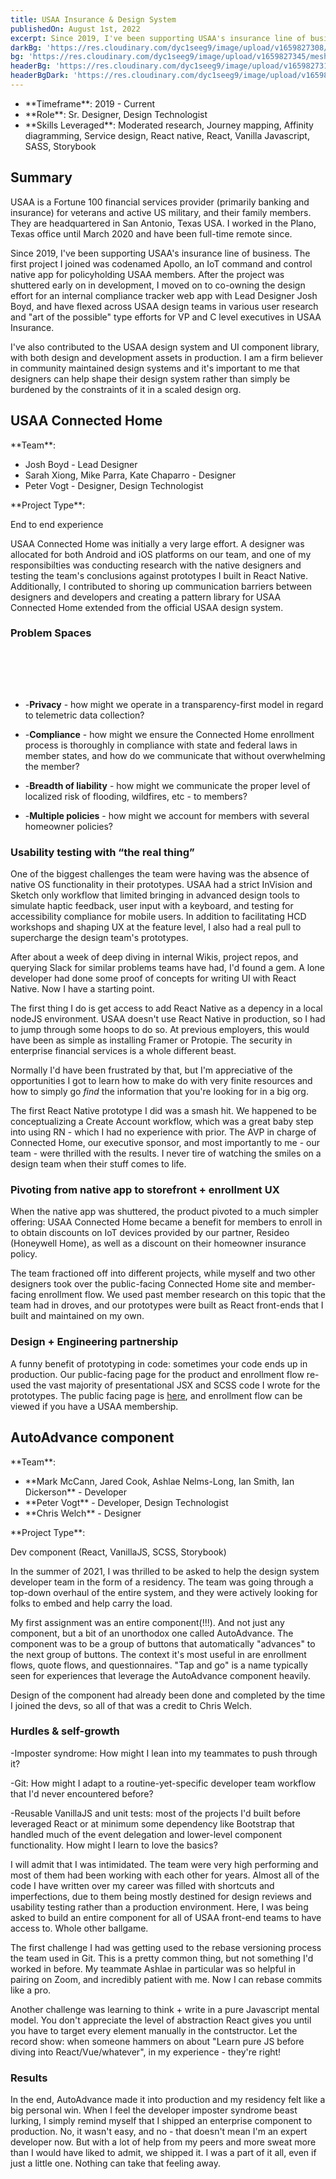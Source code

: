 ```yaml
---
title: USAA Insurance & Design System
publishedOn: August 1st, 2022
excerpt: Since 2019, I've been supporting USAA's insurance line of business as a designer and design technologist.
darkBg: 'https://res.cloudinary.com/dyc1seeg9/image/upload/v1659827308/mesh/mesh-portrait-1.png'
bg: 'https://res.cloudinary.com/dyc1seeg9/image/upload/v1659827345/mesh/mesh-portrait-5.png'
headerBg: 'https://res.cloudinary.com/dyc1seeg9/image/upload/v1659827311/mesh/mesh-landscape-5.png'
headerBgDark: 'https://res.cloudinary.com/dyc1seeg9/image/upload/v1659827350/mesh/mesh-landscape-1.png'
---
```


<div className="mb-8 grid grid-cols-1 border-y border-slate-900/40 py-4 dark:border-eggshell-50/40 md:grid-cols-2">
  <ul className="list-style-none">
    <li className="pt-0">**Timeframe**: 2019 - Current</li>
    <li className="mt-3">**Role**: Sr. Designer, Design Technologist</li>
    <li>
      **Skills Leveraged**: Moderated research, Journey mapping, Affinity diagramming, Service
      design, React native, React, Vanilla Javascript, SASS, Storybook
    </li>
  </ul>
  <div className="mt-6 md:mt-0">
    <TOCInline asDisclosure toc={props.toc} exclude="Overview" toHeading={3} />
  </div>
</div>

## Summary

USAA is a Fortune 100 financial services provider (primarily banking and insurance) for veterans and active US military, and their family members. They are headquartered in San Antonio, Texas USA. I worked in the Plano, Texas office until March 2020 and have been full-time remote since.

Since 2019, I've been supporting USAA's insurance line of business. The first project
I joined was codenamed Apollo, an IoT command and control native app for policyholding
USAA members. After the project was shuttered early on in development, I moved on
to co-owning the design effort for an internal compliance tracker web app with Lead
Designer Josh Boyd, and have flexed across USAA design teams in various user research
and "art of the possible" type efforts for VP and C level executives in USAA Insurance.

I've also contributed to the USAA design system and UI component library, with both
design and development assets in production. I am a firm believer in community maintained
design systems and it's important to me that designers can help shape their design
system rather than simply be burdened by the constraints of it in a scaled design
org.

## USAA Connected Home

<div className="flex-col justify-start divide-y-2 divide-slate-900/40 dark:divide-eggshell-400/10">
  <p className="mr-4">**Team**:</p>
  <ul>
    <li>Josh Boyd - Lead Designer</li>
    <li>Sarah Xiong, Mike Parra, Kate Chaparro - Designer</li>
    <li>Peter Vogt - Designer, Design Technologist</li>
  </ul>
  <div className="py-2">
    <p>**Project Type**:</p>
    <p>End to end experience</p>
  </div>
</div>

<CustomImage
  publicId="work/usaa/connected-home1.png"
  alt="Design mockups for iOS and Android USAA at Home app"
  width={2426}
  height={1958}
  preview
  mdx
/>

USAA Connected Home was initially a very large effort. A designer was allocated for both Android and
iOS platforms on our team, and one of my responsibilties was conducting research with the native designers
and testing the team's conclusions against prototypes I built in React Native. Additionally, I contributed
to shoring up communication barriers between designers and developers and creating a pattern library
for USAA Connected Home extended from the official USAA design system.

### Problem Spaces

<br />

<CustomImage
  publicId="work/usaa/chboard.png"
  alt="USAA at Home design sprint artifacts"
  width={1008}
  height={756}
  preview
  mdx
/>

<br />
<br />

<CustomImage
  publicId="work/usaa/connected-home2.png"
  alt="USAA at Home design sprint artifacts"
  width={1008}
  height={756}
  preview
  mdx
/>

- -**Privacy** - how might we operate in a transparency-first model in regard to telemetric data
  collection?

- -**Compliance** - how might we ensure the Connected Home enrollment process is thoroughly in
  compliance with state and federal laws in member states, and how do we communicate that
  without overwhelming the member?

- -**Breadth of liability** - how might we communicate the proper level of localized risk of
  flooding, wildfires, etc - to members?

- -**Multiple policies** - how might we account for members with several homeowner policies?

### Usability testing with “the real thing”

One of the biggest challenges the team were having was the absence of native OS
functionality in their prototypes. USAA had a strict InVision and Sketch only
workflow that limited bringing in advanced design tools to simulate haptic feedback,
user input with a keyboard, and testing for accessibility compliance for mobile
users. In addition to facilitating HCD workshops and shaping UX at the feature
level, I also had a real pull to supercharge the design team's prototypes.

After about a week of deep diving in internal Wikis, project repos, and querying
Slack for similar problems teams have had, I'd found a gem. A lone developer had
done some proof of concepts for writing UI with React Native. Now I have a starting
point.

The first thing I do is get access to add React Native as a depency in a local
nodeJS environment. USAA doesn't use React Native in production, so I had to jump
through some hoops to do so. At previous employers, this would have been as simple
as installing Framer or Protopie. The security in enterprise financial services is a
whole different beast.

Normally I'd have been frustrated by that, but I'm appreciative of the opportunities
I got to learn how to make do with very finite resources and how to simply go _find_
the information that you're looking for in a big org.

The first React Native prototype I did was a smash hit. We happened to be conceptualizing a Create Account workflow, which was a great baby step into using RN - which I had no experience with prior. The AVP in charge of Connected Home, our executive sponsor, and most importantly to me - our team - were thrilled with the results. I never tire of watching the smiles on a design team when their stuff comes to life.

<CustomImage
  publicId="work/usaa/connected-home-auth.png"
  alt="React native prototype demoing UX for USAA at Home auth"
  width={1300}
  height={786}
  preview
  mdx
/>

### Pivoting from native app to storefront + enrollment UX

When the native app was shuttered, the product pivoted to a much simpler offering: USAA Connected Home became a benefit for members to enroll in to obtain discounts on IoT devices provided by our partner, Resideo (Honeywell Home), as well as a discount on their homeowner insurance policy.

<CustomImage
  publicId="work/usaa/connected-home3.png"
  alt="Early wires for Connected Home storefront experience"
  width={1032}
  height={758}
  preview
  mdx
/>

The team fractioned off into different projects, while myself and two other designers took over the public-facing Connected Home site and member-facing enrollment flow. We used past member research on this topic that the team had in droves, and our prototypes were built as React front-ends that I built and maintained on my own.

### Design + Engineering partnership

A funny benefit of prototyping in code: sometimes your code ends up in production. Our public-facing page for the product and enrollment flow re-used the vast majority of presentational JSX and SCSS code I wrote for the prototypes. The public facing page is [here](https://www.usaa.com/my/connected-home?), and enrollment flow can be viewed if you have a USAA membership.

<CustomImage
  publicId="work/usaa/connected-home5.png"
  alt="USAA Connected Home React prototype I made for our design team"
  width={1374}
  height={4662}
  preview
  mdx
/>

## AutoAdvance component

<div className="flex-col justify-start">
  <p className="mr-4">**Team**:</p>
  <ul>
    <li>**Mark McCann, Jared Cook, Ashlae Nelms-Long, Ian Smith, Ian Dickerson** - Developer</li>
    <li>**Peter Vogt** - Developer, Design Technologist</li>
    <li>**Chris Welch** - Designer</li>
  </ul>
  <div className="py-2">
    <p>**Project Type**:</p>
    <p>Dev component (React, VanillaJS, SCSS, Storybook)</p>
  </div>
</div>

In the summer of 2021, I was thrilled to be asked to help the design system developer team in the form
of a residency. The team was going through a top-down overhaul of the entire system, and they were actively
looking for folks to embed and help carry the load.

My first assignment was an entire component(!!!). And not just any component, but
a bit of an unorthodox one called AutoAdvance. The component was to be a group of
buttons that automatically "advances" to the next group of buttons. The context it's
most useful in are enrollment flows, quote flows, and questionnaires. "Tap and go"
is a name typically seen for experiences that leverage the AutoAdvance component
heavily.

Design of the component had already been done and completed by the time I joined
the devs, so all of that was a credit to Chris Welch.

<CustomImage
  publicId="work/usaa/auto-advance-mockup.png"
  alt="USAA Connected Home React prototype I made for our design team"
  width={1024}
  height={1001}
  preview
  mdx
/>

### Hurdles & self-growth

-Imposter syndrome: How might I lean into my teammates to push through it?

-Git: How might I adapt to a routine-yet-specific developer team workflow that I'd never encountered before?

-Reusable VanillaJS and unit tests: most of the projects I'd built before leveraged React or at minimum some dependency like Bootstrap that handled much of the event delegation and lower-level component functionality. How might I learn to love the basics?

I will admit that I was intimidated. The team were very high performing and most of them had been working with each other for years. Almost all of the code I have written over my career was filled with shortcuts and imperfections, due to them being mostly destined for design reviews and usability testing rather than a production environment. Here, I was being asked to build an entire component for all of USAA front-end teams to have access to. Whole other ballgame.

The first challenge I had was getting used to the rebase versioning process the team used in Git. This is a pretty common
thing, but not something I'd worked in before. My teammate Ashlae in particular was so helpful in pairing on Zoom, and incredibly
patient with me. Now I can rebase commits like a pro.

Another challenge was learning to think + write in a pure Javascript mental model. You don't appreciate the level of abstraction React gives you until you have to target every element manually in the contstructor. Let the record show: when someone hammers on about "Learn pure JS before diving into React/Vue/whatever", in my experience - they're right!

### Results

In the end, AutoAdvance made it into production and my residency felt like a big personal win. When I feel the developer imposter syndrome beast lurking, I simply remind myself that I shipped an enterprise component to production. No, it wasn't easy, and no - that doesn't mean I'm an expert developer now. But with a lot of help from my peers and more sweat more than I would have liked to admit, we shipped it. I was a part of it all, even if just a little one. Nothing can take that feeling away.

<CustomImage
  publicId="work/usaa/auto-advance-production.gif"
  alt="Screencap of AutoAdvance component in production via Storybook"
  width={632}
  height={416}
  preview
  mdx
/>
